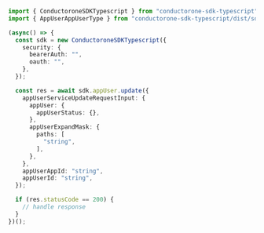 ```typescript C1ApiAppV1AppUserServiceUpdate.ts
import { ConductoroneSDKTypescript } from "conductorone-sdk-typescript";
import { AppUserAppUserType } from "conductorone-sdk-typescript/dist/sdk/models/shared";

(async() => {
  const sdk = new ConductoroneSDKTypescript({
    security: {
      bearerAuth: "",
      oauth: "",
    },
  });

  const res = await sdk.appUser.update({
    appUserServiceUpdateRequestInput: {
      appUser: {
        appUserStatus: {},
      },
      appUserExpandMask: {
        paths: [
          "string",
        ],
      },
    },
    appUserAppId: "string",
    appUserId: "string",
  });

  if (res.statusCode == 200) {
    // handle response
  }
})();
```
